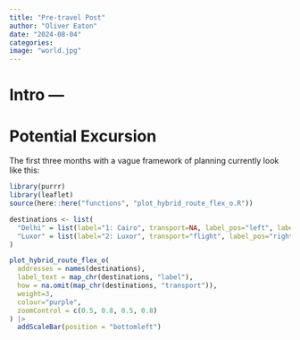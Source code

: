 ```yaml
---
title: "Pre-travel Post"
author: "Oliver Eaton"
date: "2024-08-04"
categories:
image: "world.jpg"
---
```


# Intro ---



# Potential Excursion

The first three months with a vague framework of planning currently look like this:

```r
library(purrr)
library(leaflet)
source(here::here("functions", "plot_hybrid_route_flex_o.R"))

destinations <- list(
  "Delhi" = list(label="1: Cairo", transport=NA, label_pos="left", label_ind="0em"),
  "Luxor" = list(label="2: Luxor", transport="flight", label_pos="right", label_ind="0em")
)
```

```r
plot_hybrid_route_flex_o(
  addresses = names(destinations),
  label_text = map_chr(destinations, "label"),
  how = na.omit(map_chr(destinations, "transport")),
  weight=3,
  colour="purple",
  zoomControl = c(0.5, 0.8, 0.5, 0.8)
) |> 
  addScaleBar(position = "bottomleft")
```

<br>

